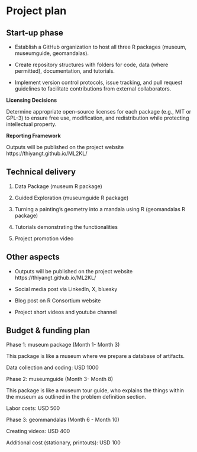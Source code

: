 # Project plan

## Start-up phase
<!--
Covering the planning phase, this section should provide a relatively
detailed plan of how work will start on the project. This section is
important because projects need to get up and running quickly.


 - [ ] Setting up collaboration platform inc. code for contributors etc.
 - [ ] Licence decisions
 - [ ] Reporting framework
-->


- Establish a GitHub organization to host all three R packages (museum, museumguide, geomandalas).

- Create repository structures with folders for code, data (where permitted), documentation, and tutorials.

- Implement version control protocols, issue tracking, and pull request guidelines to facilitate contributions from external collaborators.



**Licensing Decisions**

Determine appropriate open-source licenses for each package (e.g., MIT or GPL-3) to ensure free use, modification, and redistribution while protecting intellectual property.

**Reporting Framework**

 Outputs will be published on the project website https://thiyangt.github.io/ML2KL/

## Technical delivery
<!--
Covering the actual delivery of the project this section should
provide at least a high-level description of the implementation.

Including target dates is really important as you need to be committed
and the ISC need to have a means of tracking delivery
-->

1. Data Package (museum R package)

2. Guided Exploration (museumguide R package)

3. Turning a painting’s geometry into a mandala using R (geomandalas R package)

4. Tutorials demonstrating the functionalities

5. Project promotion video

## Other aspects

<!--
How will you ensure that your work is available to the widest number
of people? Please specify the open-source or creative commons license(s)
you will use, how you will host your code so that others can contribute,
and how you will publicize your work. We encourage you to plan content
to be shared quarterly on the R Consortium blog.

 - [ ] Announcement post
 - [ ] Delivery blog post
 - [ ] Social media
 - [ ] UseR!
 - [ ] ISC meetings
-->

- Outputs will be published on the project website https://thiyangt.github.io/ML2KL/

- Social media post via LinkedIn, X, bluesky

- Blog post on R Consortium website

- Project short videos and youtube channel

## Budget & funding plan

<!--
Outline the milestones for development and how much funding will be
required for each stage (as payments will be tied to project milestone
completion). Each milestone should specify the work to be done and the
expected outcomes, providing enough detail for the ISC to understand
the scope of the project work and assess the likelihood of success.

We expect that most of the budget will be allocated
for labor costs. We do not cover indirect costs. The ISC grants cannot
cover such things as travel, lodging, food, journal publication fees,
or personal hardware. Cloud services may be covered if they are specific
to the project and the project period. The ISC reserves the right to vet
how funds are used for each project separately. If in doubt, please reach
out to us.
-->

Phase 1: museum package (Month 1- Month 3)

This package is like a museum where we prepare a database of artifacts.

Data collection and coding: USD 1000

Phase 2: museumguide (Month 3- Month 8)

This package is like a museum tour guide, who explains the things within the museum as outlined in the problem definition section.

Labor costs: USD 500

Phase 3: geommandalas (Month 6 - Month 10)

Creating videos: USD 400

Additional cost (stationary, printouts): USD 100